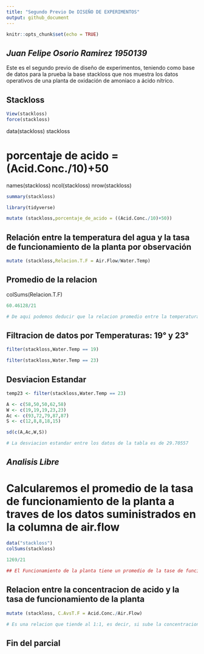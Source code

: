 ```yaml
---
title: "Segundo Previo De DISEÑO DE EXPERIMENTOS"
output: github_document
---
```


```r
knitr::opts_chunk$set(echo = TRUE)
```

## *Juan Felipe Osorio Ramirez 1950139*

Este es el segundo previo de diseño de experimentos, teniendo como base de datos para la prueba la base stackloss que nos muestra los datos operativos de una planta de oxidación de amoniaco a ácido nítrico.

## Stackloss

```r
View(stackloss)
force(stackloss)
```


data(stackloss)
stackloss

# porcentaje de acido = (Acid.Conc./10)+50

names(stackloss)
ncol(stackloss)
nrow(stackloss)

```r
summary(stackloss)
```
```r
library(tidyverse)

mutate (stackloss,porcentaje_de_acido = ((Acid.Conc./10)+50))


```

## Relación entre la temperatura del agua y la tasa de funcionamiento de la planta por observación

```r
mutate (stackloss,Relacion.T.F = Air.Flow/Water.Temp)
```
## Promedio de la relacion

colSums(Relacion.T.F)

```r
60.46128/21

# De aqui podemos deducir que la relacion promedio entre la temperatura y el funcionamiento de la planta es de 2.87 a 1, es decir por cada grado de temperatura que aumente el agua, el funcionamiento ira creciendo exponencialmente de 2.87 en 2.87
```

## Filtracion de datos por Temperaturas: 19° y 23°


```r
filter(stackloss,Water.Temp == 19)

```


```r
filter(stackloss,Water.Temp == 23)
```

## Desviacion Estandar

```r
temp23 <- filter(stackloss,Water.Temp == 23)

A <- c(58,50,50,62,58)
W <- c(19,19,19,23,23)
Ac <- c(93,72,79,87,87)
S <- c(12,8,8,18,15)

sd(c(A,Ac,W,S))

# La desviacion estandar entre los datos de la tabla es de 29.70557 
```
## *Analisis Libre*

# Calcularemos el promedio de la tasa de funcionamiento de la planta a traves de los datos suministrados en la columna de air.flow

```r
data("stackloss")
colSums(stackloss)
```
```r
1269/21

## El Funcionamiento de la planta tiene un promedio de la tase de funcionamiento de 60.42857
```
## Relacion entre la concentracion de acido y la tasa de funcionamiento de la planta

```r
mutate (stackloss, C.AvsT.F = Acid.Conc./Air.Flow)

# Es una relacion que tiende al 1:1, es decir, si sube la concentracion sube el rendimiento y viceversa
```
## Fin del parcial
